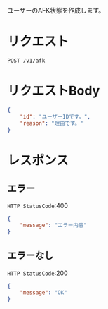 ユーザーのAFK状態を作成します。

# リクエスト
```
POST /v1/afk
```

# リクエストBody
```json
{
    "id": "ユーザーIDです。",
    "reason": "理由です。"
}
```

# レスポンス

## エラー

`HTTP StatusCode`:400

```json
{
    "message": "エラー内容"
}
```

## エラーなし

`HTTP StatusCode`:200

```json
{
    "message": "OK"
}
```
